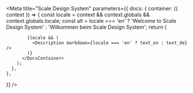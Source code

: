 

<Meta
  title="Scale Design System"
  parameters={{
    docs: {
      container: ({ context }) => {
        const locale = context && context.globals && context.globals.locale;
        const alt =
          locale === 'en'
            ? 'Welcome to Scale Design System'
            : 'Wilkommen beim Scale Design System';
        return (
          <DocsContainer context={context}>
            
            {locale && (
              <Description markdown={locale === 'en' ? text_en : text_de} />
            )}
          </DocsContainer>
        );
      },
    },
  }}
/>
